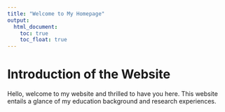 ```yaml
---
title: "Welcome to My Homepage"
output: 
  html_document:
    toc: true
    toc_float: true
---
```


# Introduction of the Website

Hello, welcome to my website and thrilled to have you here. This website entails a glance of my education background and research experiences.